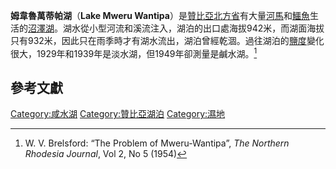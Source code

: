 {{Infobox lake
 | 湖泊名稱 = 姆韋魯萬蒂帕湖
 | 湖泊照片 = Mweru Wantipa from space.jpg
 | 湖泊照片標題 = 姆韋魯萬蒂帕湖（中）<ref>NASA image provided by the SeaWiFS Project, NASA/Goddard Space Flight Center, and ORBIMAGE.</ref>
 | 湖泊所在地 = [[北方省_(贊比亞)|北方省]]
 | 座標 = {{coord|8|42|S|29|46|E|region:ZM_type:waterbody|display=inline,title}}
 | 集水區國家 = {{flag|Zambia}}
 | 湖泊長度 = 65公里
 | 湖泊闊度 = 20公里
 | 湖泊面積 = 1500平方公里(2005年) <br>乾涸 (1916年)
 | 平均深度 = 2米
 | 最深深度 = 5米
}}
{{distinguish|姆韋魯湖}}

'''姆韋魯萬蒂帕湖'''（'''Lake Mweru Wantipa'''）是[[贊比亞|贊比亞]][[北方省_(贊比亞)|北方省]]有大量[[河馬|河馬]]和[[鱷魚|鱷魚]]生活的[[沼澤湖|沼澤湖]]。湖水從小型河流和溪流注入，湖泊的出口處海拔942米，而湖面海拔只有932米，因此只在雨季時才有湖水流出，湖泊曾經乾涸。過往湖泊的[[鹽度|鹽度]]變化很大，1929年和1939年是淡水湖，但1949年卻測量是鹹水湖。<ref name="NRJ">W. V. Brelsford: “The Problem of Mweru-Wantipa”, ''The Northern Rhodesia Journal'', Vol 2, No 5 (1954)</ref>

==參考文獻== 
{{reflist}}
{{DEFAULTSORT:Mweru Wantipa}}
[[Category:咸水湖|Category:咸水湖]]
[[Category:贊比亞湖泊|Category:贊比亞湖泊]]
[[Category:濕地|Category:濕地]]

{{zambia-geo-stub}}